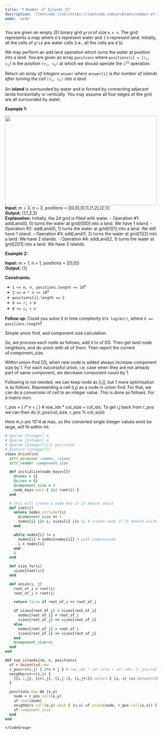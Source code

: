 ```yaml
---
title: "❗️ Number of Islands II"
description: '[leetcode link](https://leetcode.com/problems/number-of-islands-ii/description/)'
mode: 'wide'
---
```

<Tabs>
  <Tab title="Question" icon="circle-question" iconType="regular">
    <Card>
      <p>You are given an empty 2D binary grid <code>grid</code> of size <code>m x n</code>. The grid represents a map where <code>0</code>&#39;s represent water and <code>1</code>&#39;s represent land. Initially, all the cells of <code>grid</code> are water cells (i.e., all the cells are <code>0</code>&#39;s).</p>  <p>We may perform an add land operation which turns the water at position into a land. You are given an array <code>positions</code> where <code>positions[i] = [r<sub>i</sub>, c<sub>i</sub>]</code> is the position <code>(r<sub>i</sub>, c<sub>i</sub>)</code> at which we should operate the <code>i<sup>th</sup></code> operation.</p>  <p>Return <em>an array of integers</em> <code>answer</code> <em>where</em> <code>answer[i]</code> <em>is the number of islands after turning the cell</em> <code>(r<sub>i</sub>, c<sub>i</sub>)</code> <em>into a land</em>.</p>  <p>An <strong>island</strong> is surrounded by water and is formed by connecting adjacent lands horizontally or vertically. You may assume all four edges of the grid are all surrounded by water.</p>   <p><strong class="example">Example 1:</strong></p> <img alt="" src="https://assets.leetcode.com/uploads/2021/03/10/tmp-grid.jpg" style="width: 500px; height: 294px;" />  <strong>Input:</strong> m = 3, n = 3, positions = [[0,0],[0,1],[1,2],[2,1]] <br/> <strong>Output:</strong> [1,1,2,3] <br/> <strong>Explanation:</strong> Initially, the 2d grid is filled with water. - Operation #1: addLand(0, 0) turns the water at grid[0][0] into a land. We have 1 island. - Operation #2: addLand(0, 1) turns the water at grid[0][1] into a land. We still have 1 island. - Operation #3: addLand(1, 2) turns the water at grid[1][2] into a land. We have 2 islands. - Operation #4: addLand(2, 1) turns the water at grid[2][1] into a land. We have 3 islands.   <p><strong class="example">Example 2:</strong></p>   <strong>Input:</strong> m = 1, n = 1, positions = [[0,0]] <br/> <strong>Output:</strong> [1]    <p><strong>Constraints:</strong></p>  <ul>  <li><code>1 &lt;= m, n, positions.length &lt;= 10<sup>4</sup></code></li>  <li><code>1 &lt;= m * n &lt;= 10<sup>4</sup></code></li>  <li><code>positions[i].length == 2</code></li>  <li><code>0 &lt;= r<sub>i</sub> &lt; m</code></li>  <li><code>0 &lt;= c<sub>i</sub> &lt; n</code></li> </ul>   <p><strong>Follow up:</strong> Could you solve it in time complexity <code>O(k log(mn))</code>, where <code>k == positions.length</code>?</p> 
    </Card>
  </Tab>
  <Tab title="Solution" icon="lightbulb" iconType="regular" >
    <Card>
      Simple union find, and component size calculation. 

So, we process each node as follows, add it to uf DS. Then get land node neighbors, and do union with all of them. Then report the current uf.component_size.

Within union-find DS, when new node is added always increase component size by 1. For each successful union, i.e, case when they are not already part of same component, we decrease component count by 1.

Following is not needed, we can keep node as [i,j], but 1 more optimization is as follows.
Representing a cell (i,j) as a node in union-find. For that, we can do a conversion of cell to an integer value. This is done as follows. For a matrix mxn.

r_pos = &lbrace; i* n + j &rbrace; # row_idx * col_size + col_idx;
To get i,j back from r_pos we can then do (r_pos/col_size, r_pos % col_size)

Here m,n are 10^4 at max, so the converted single integer values wont be large, will fit within int.
</Card>
  <Expandable title="code">
    <CodeGroup dropdown>
```ruby title="Number of Islands II" lines
# @param {Integer} m
# @param {Integer} n
# @param {Integer[][]} positions
# @return {Integer[]}
class UnionFind
  attr_accessor :nodes, :sizes
  attr_reader :component_size

  def initialize(node_keys=[])
    @nodes = {}
    @sizes = {}
    @component_size = 0
    node_keys.each { |i| root(i) }
  end

  # this will create a node key if it doesnt exist
  def root(i)
    unless nodes.include?(i)
      @component_size += 1
      nodes[i] ||= i; sizes[i] ||= 1; # create node if it doesnt exist
    end

    while nodes[i] != i
      nodes[i] = nodes[nodes[i]] # path compression
      i = nodes[i]
    end
    i
  end

  def size_for(i)
    sizes[root(i)]
  end

  def union(i, j)
    root_of_i = root(i)
    root_of_j = root(j)

    return false if root_of_i == root_of_j

    if sizes[root_of_j] > sizes[root_of_i]
      nodes[root_of_i] = root_of_j
      sizes[root_of_j] += sizes[root_of_i]
    else
      nodes[root_of_j] = root_of_i
      sizes[root_of_i] += sizes[root_of_j]
    end
    @component_size-=1
  end
end

def num_islands2(m, n, positions)
  uf = UnionFind.new
  r_pos=->(i,j) { i*n + j } # row_idx * col_size + col_idx; [r_pos/col_size, r_pos%col_size]
  neighbors=->(i,j) { 
    [[i-1,j], [i+1,j], [i,j-1], [i,j+1]].select { |u, v| (u).between?(0,m-1) && (v).between?(0,n-1) && uf.nodes.include?(r_pos.call(u,v)) }
  }

  positions.map do |x,y|
    node = r_pos.call(x,y)
    uf.root(node)
    neighbors.call(x,y).each { |u,v| uf.union(node, r_pos.call(u,v)) }
    uf.component_size
  end
end
```
    </CodeGroup>
  </Expandable>
  </Tab>
</Tabs>